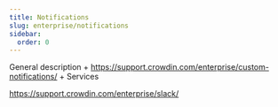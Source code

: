 ```yaml
---
title: Notifications
slug: enterprise/notifications
sidebar:
  order: 0
---
```


General description + https://support.crowdin.com/enterprise/custom-notifications/ + Services

https://support.crowdin.com/enterprise/slack/
